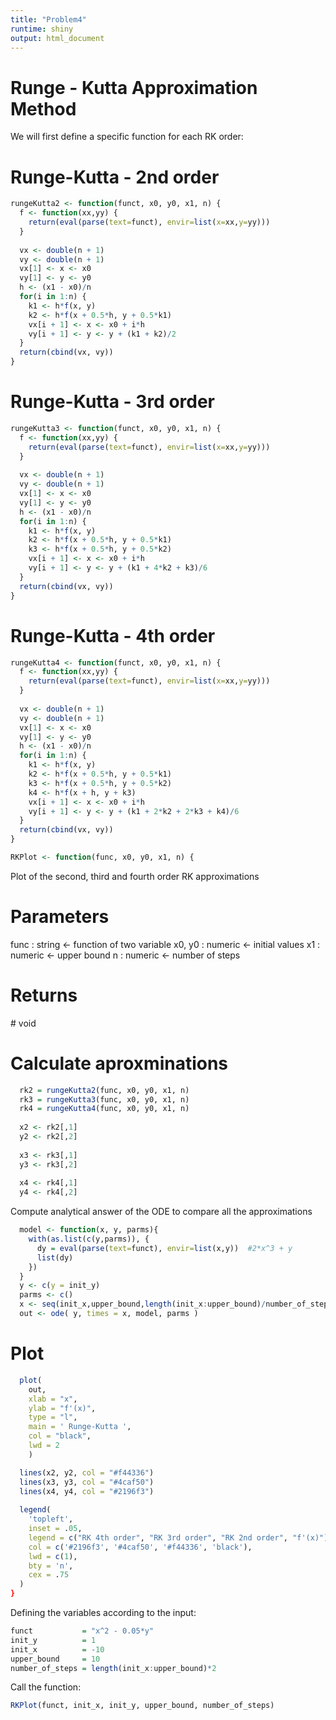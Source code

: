 ```yaml
---
title: "Problem4"
runtime: shiny
output: html_document
---
```


# Runge - Kutta Approximation Method

We will first define a specific function for each RK order:

# Runge-Kutta - 2nd order
```r
rungeKutta2 <- function(funct, x0, y0, x1, n) {
  f <- function(xx,yy) {
    return(eval(parse(text=funct), envir=list(x=xx,y=yy)))
  }
  
  vx <- double(n + 1)
  vy <- double(n + 1)
  vx[1] <- x <- x0
  vy[1] <- y <- y0
  h <- (x1 - x0)/n
  for(i in 1:n) {
    k1 <- h*f(x, y)
    k2 <- h*f(x + 0.5*h, y + 0.5*k1)
    vx[i + 1] <- x <- x0 + i*h
    vy[i + 1] <- y <- y + (k1 + k2)/2
  }
  return(cbind(vx, vy))
}
```

# Runge-Kutta - 3rd order
```r
rungeKutta3 <- function(funct, x0, y0, x1, n) {
  f <- function(xx,yy) {
    return(eval(parse(text=funct), envir=list(x=xx,y=yy)))
  }
  
  vx <- double(n + 1)
  vy <- double(n + 1)
  vx[1] <- x <- x0
  vy[1] <- y <- y0
  h <- (x1 - x0)/n
  for(i in 1:n) {
    k1 <- h*f(x, y)
    k2 <- h*f(x + 0.5*h, y + 0.5*k1)
    k3 <- h*f(x + 0.5*h, y + 0.5*k2)
    vx[i + 1] <- x <- x0 + i*h
    vy[i + 1] <- y <- y + (k1 + 4*k2 + k3)/6
  }
  return(cbind(vx, vy))
}
```

# Runge-Kutta - 4th order
```r
rungeKutta4 <- function(funct, x0, y0, x1, n) {
  f <- function(xx,yy) {
    return(eval(parse(text=funct), envir=list(x=xx,y=yy)))
  }
  
  vx <- double(n + 1)
  vy <- double(n + 1)
  vx[1] <- x <- x0
  vy[1] <- y <- y0
  h <- (x1 - x0)/n
  for(i in 1:n) {
    k1 <- h*f(x, y)
    k2 <- h*f(x + 0.5*h, y + 0.5*k1)
    k3 <- h*f(x + 0.5*h, y + 0.5*k2)
    k4 <- h*f(x + h, y + k3)
    vx[i + 1] <- x <- x0 + i*h
    vy[i + 1] <- y <- y + (k1 + 2*k2 + 2*k3 + k4)/6
  }
  return(cbind(vx, vy))
}
```

```r
RKPlot <- function(func, x0, y0, x1, n) {
```
  
Plot of the second, third and fourth order RK approximations

# Parameters

  func : string        <-   function of two variable
  x0, y0 : numeric     <-   initial values
  x1 : numeric         <-   upper bound
  n : numeric          <-   number of steps
  
# Returns

  # void
  
# Calculate aproxminations

```r
  rk2 = rungeKutta2(func, x0, y0, x1, n)
  rk3 = rungeKutta3(func, x0, y0, x1, n)
  rk4 = rungeKutta4(func, x0, y0, x1, n)
  
  x2 <- rk2[,1]
  y2 <- rk2[,2]
  
  x3 <- rk3[,1]
  y3 <- rk3[,2]
  
  x4 <- rk4[,1]
  y4 <- rk4[,2]
```

Compute analytical answer of the ODE to compare all the approximations
```r
  model <- function(x, y, parms){
    with(as.list(c(y,parms)), {
      dy = eval(parse(text=funct), envir=list(x,y))  #2*x^3 + y
      list(dy)
    })
  }
  y <- c(y = init_y)
  parms <- c()
  x <- seq(init_x,upper_bound,length(init_x:upper_bound)/number_of_steps)
  out <- ode( y, times = x, model, parms )
```

# Plot
```r
  plot(
    out,
    xlab = "x",
    ylab = "f'(x)",
    type = "l",
    main = ' Runge-Kutta ',
    col = "black",
    lwd = 2
    )

  lines(x2, y2, col = "#f44336")
  lines(x3, y3, col = "#4caf50")
  lines(x4, y4, col = "#2196f3")
  
  legend(
    'topleft',
    inset = .05,
    legend = c("RK 4th order", "RK 3rd order", "RK 2nd order", "f'(x)"),
    col = c('#2196f3', '#4caf50', '#f44336', 'black'),
    lwd = c(1),
    bty = 'n',
    cex = .75
  )
}
```

Defining the variables according to the input:
```r
funct           = "x^2 - 0.05*y"
init_y          = 1
init_x          = -10
upper_bound     = 10
number_of_steps = length(init_x:upper_bound)*2
```

Call the function:
```r
RKPlot(funct, init_x, init_y, upper_bound, number_of_steps)
```



